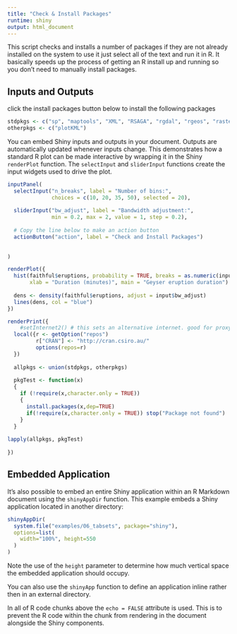 ```yaml
---
title: "Check & Install Packages"
runtime: shiny
output: html_document
---
```


This script checks and installs a number of packages if they are not already installed on the system to use it just select all of the text and run it in R. It basically speeds up the process of getting an R install up and running so you don't need to manually install packages.

## Inputs and Outputs

click the install packages button below to install the following packages
```r
stdpkgs <- c("sp", "maptools", "XML", "RSAGA", "rgdal", "rgeos", "raster", "plyr", "dplyr", "tidyr", "ggplot2", "RColorBrewer", "colorspace", "colorRamps", "spacetime", "aqp", "spatstat", "scales", "stringr", "gWidgets", "phytools", "ape", "apTreeshape") 
otherpkgs <- c("plotKML") 
```

You can embed Shiny inputs and outputs in your document. Outputs are automatically updated whenever inputs change.  This demonstrates how a standard R plot can be made interactive by wrapping it in the Shiny `renderPlot` function. The `selectInput` and `sliderInput` functions create the input widgets used to drive the plot.

```r
inputPanel(
  selectInput("n_breaks", label = "Number of bins:",
              choices = c(10, 20, 35, 50), selected = 20),
  
  sliderInput("bw_adjust", label = "Bandwidth adjustment:",
              min = 0.2, max = 2, value = 1, step = 0.2),
  
  # Copy the line below to make an action button
  actionButton("action", label = "Check and Install Packages") 
   
  
)

renderPlot({
  hist(faithful$eruptions, probability = TRUE, breaks = as.numeric(input$n_breaks),
       xlab = "Duration (minutes)", main = "Geyser eruption duration")
  
  dens <- density(faithful$eruptions, adjust = input$bw_adjust)
  lines(dens, col = "blue")
})

renderPrint({
    #setInternet2() # this sets an alternative internet. good for proxy if stupid intenet blocking is done
  local({r <- getOption("repos")
         r["CRAN"] <- "http://cran.csiro.au/"
         options(repos=r)
  })
   
  allpkgs <- union(stdpkgs, otherpkgs)
  
  pkgTest <- function(x)
  {
    if (!require(x,character.only = TRUE))
    {
      install.packages(x,dep=TRUE)
      if(!require(x,character.only = TRUE)) stop("Package not found")
    }
  }
    
lapply(allpkgs, pkgTest)
  
})   
```

## Embedded Application

It's also possible to embed an entire Shiny application within an R Markdown document using the `shinyAppDir` function. This example embeds a Shiny application located in another directory:

```r
shinyAppDir(
  system.file("examples/06_tabsets", package="shiny"),
  options=list(
    width="100%", height=550
  )
)
```

Note the use of the `height` parameter to determine how much vertical space the embedded application should occupy.

You can also use the `shinyApp` function to define an application inline rather then in an external directory.

In all of R code chunks above the `echo = FALSE` attribute is used. This is to prevent the R code within the chunk from rendering in the document alongside the Shiny components.




